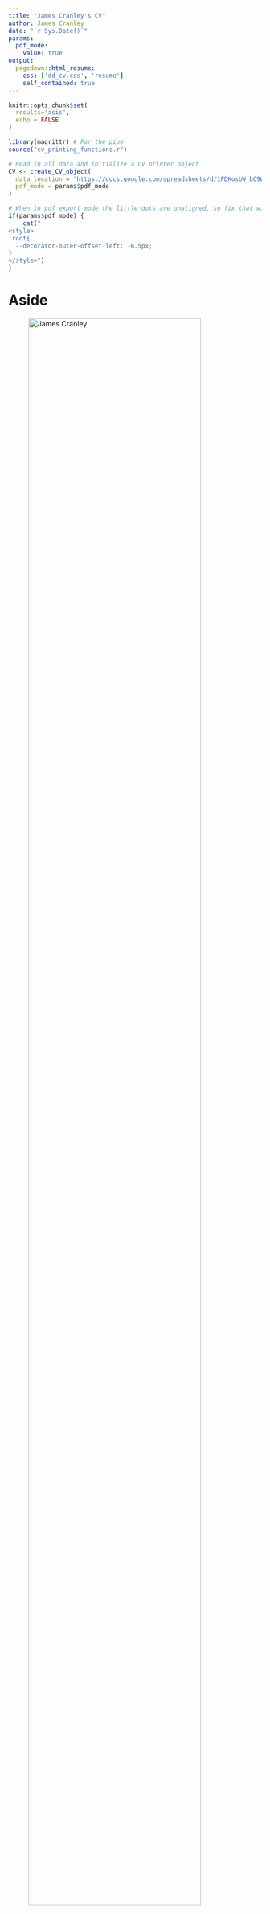 ```yaml
---
title: "James Cranley's CV"
author: James Cranley
date: "`r Sys.Date()`"
params:
  pdf_mode:
    value: true
output:
  pagedown::html_resume:
    css: ['dd_cv.css', 'resume']
    self_contained: true
---
```


```r
knitr::opts_chunk$set(
  results='asis', 
  echo = FALSE
)

library(magrittr) # For the pipe
source("cv_printing_functions.r")

# Read in all data and initialize a CV printer object
CV <- create_CV_object(
  data_location = "https://docs.google.com/spreadsheets/d/1FDKosbW_bC9WvQKVsqhHbHmzXRIXS0sBUvE8cBBl2Ww/edit#gid=917338460",  
  pdf_mode = params$pdf_mode
)

```


```r
# When in pdf export mode the little dots are unaligned, so fix that with some conditional CSS.
if(params$pdf_mode) {
    cat("
<style>
:root{
  --decorator-outer-offset-left: -6.5px;
}
</style>")
}
```


Aside
================================================================================

<!-- Swap image with your preferred logo -->
![James Cranley](https://media.licdn.com/dms/image/C4D03AQF5uR3sCF6-_Q/profile-displayphoto-shrink_400_400/0/1640197505934?e=1677715200&v=beta&t=xBfjClr73r7m--ZN2IvA7VNGfMVr_8wa8pc3dAelb4k){width=90%}


```r
if(params$pdf_mode){
  cat("View this CV online with links at [here](https://james-cranley.github.io/cv/cv.html)")
} else {
  cat("[<i class='fas fa-download'></i> Download a PDF of this CV](https://james-cranley.github.io/cv/cv.pdf)")
}
```

Contact {#contact}
--------------------------------------------------------------------------------

```r
CV %>% print_contact_info()
```

Contents {#contents}
--------------------------------------------------------------------------------

[Education](#education)  
[Research Experience](#research)  
[Clinical Experience](#clinical)  
[Teaching Experience](#teaching)  
[Publications](#publications)  
[Posters and Presentations](#presentations)  
[Awards and Qualifications](#qualifications)  

Personal details {#personal-details}
--------------------------------------------------------------------------------

Born: 1989  
Nationality: British  
[Contact me](mailto:jc48@sanger.ac.uk) for details & referees


Disclaimer {#disclaimer}
--------------------------------------------------------------------------------


Last updated on `r Sys.Date()`.



Main
================================================================================

**James Cranley** {#title}
--------------------------------------------------------------------------------

```r
# Note the special double pipe so we modify the CV object in place
CV %<>% print_text_block("intro") 
```



Education {data-icon=graduation-cap data-concise=true, #education}
--------------------------------------------------------------------------------

```r
CV %<>% print_section('education')
```



Research Experience {data-icon=laptop, #research}
--------------------------------------------------------------------------------

```r
CV %<>% print_section('research_positions')
```



Clinical Experience {data-icon=hospital, #clinical}
--------------------------------------------------------------------------------


```r
CV %<>% print_section('industry_positions')
```

<!-- These breaks just force a new page so section doesnt get cut off -->
<br>
<br>
<br>

Teaching Experience {data-icon=chalkboard-teacher, #teaching}
--------------------------------------------------------------------------------


```r
CV %<>% print_section('teaching_positions')
```



<br>
<br>



Publications {data-icon=chart-line, #publications}
--------------------------------------------------------------------------------

```r
CV %<>% print_section('academic_articles')
```



```r
CV %<>% print_links()
```


Presentations and Posters {data-icon=lightbulb, #presentations}
--------------------------------------------------------------------------------


```r
CV %<>% print_section('data_science_writings')
```

Qualifications and Awards {data-icon=medal, #qualifications}
--------------------------------------------------------------------------------


```r
CV %<>% print_section('by_me_press')
```


Clinical Audit  {data-icon=key, #audit}
--------------------------------------------------------------------------------

```r
CV %<>% print_section('about_me_press')
```

